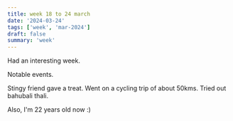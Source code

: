 ```yaml
---
title: week 18 to 24 march
date: '2024-03-24'
tags: ['week', 'mar-2024']
draft: false
summary: 'week'
---
```


Had an interesting week.

Notable events.

Stingy friend gave a treat.
Went on a cycling trip of about 50kms.
Tried out bahubali thali.

Also, I'm 22 years old now :)
